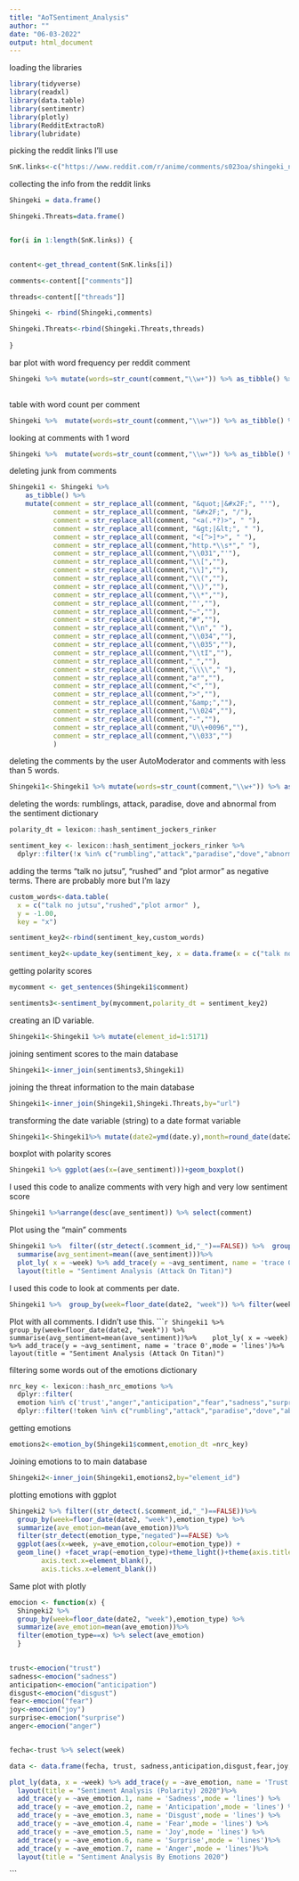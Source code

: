 ---
title: "AoTSentiment_Analysis"
author: ""
date: "06-03-2022"
output: html_document
---

loading the libraries
```{r}
library(tidyverse)
library(readxl)
library(data.table)
library(sentimentr)
library(plotly)
library(RedditExtractoR)
library(lubridate)

```

picking the reddit links I'll use
```{r}

SnK.links<-c("https://www.reddit.com/r/anime/comments/s023oa/shingeki_no_kyojin_the_final_season_part_2/","https://www.reddit.com/r/anime/comments/s5lab5/shingeki_no_kyojin_the_final_season_part_2/","https://www.reddit.com/r/anime/comments/sayg2x/shingeki_no_kyojin_the_final_season_part_2/","https://www.reddit.com/r/anime/comments/sgi8hb/shingeki_no_kyojin_the_final_season_part_2/","https://www.reddit.com/r/anime/comments/sm2k98/shingeki_no_kyojin_the_final_season_part_2/","https://www.reddit.com/r/anime/comments/sro7oz/shingeki_no_kyojin_the_final_season_part_2/","https://www.reddit.com/r/anime/comments/sx6p4j/shingeki_no_kyojin_the_final_season_part_2/","https://www.reddit.com/r/anime/comments/t2totg/shingeki_no_kyojin_the_final_season_part_2/","https://www.reddit.com/r/anime/comments/t83w71/shingeki_no_kyojin_the_final_season_part_2/","https://www.reddit.com/r/anime/comments/tdg2m4/shingeki_no_kyojin_the_final_season_part_2/","https://www.reddit.com/r/anime/comments/tiurmj/shingeki_no_kyojin_the_final_season_part_2/","https://www.reddit.com/r/anime/comments/tvjj0i/shingeki_no_kyojin_the_final_season_part_2/")


```

collecting the info from the reddit links
```{r}

Shingeki = data.frame()

Shingeki.Threats=data.frame()


for(i in 1:length(SnK.links)) { 
  

content<-get_thread_content(SnK.links[i])

comments<-content[["comments"]]

threads<-content[["threads"]]

Shingeki <- rbind(Shingeki,comments)

Shingeki.Threats<-rbind(Shingeki.Threats,threads)
  
}

```

bar plot with word frequency per reddit comment
```{r}
Shingeki %>% mutate(words=str_count(comment,"\\w+")) %>% as_tibble() %>%filter(words<=100) %>%  ggplot(aes(x=words))+geom_bar()+theme_light()
  
```

table with word count per comment
```{r}
Shingeki %>%  mutate(words=str_count(comment,"\\w+")) %>% as_tibble() %>% count(words,sort=TRUE)
```

looking at comments with 1 word
```{r}

Shingeki %>%  mutate(words=str_count(comment,"\\w+")) %>% as_tibble() %>% filter(words==1) %>%  count(comment,sort=TRUE)

```


 
deleting junk from comments
```{r}
Shingeki1 <- Shingeki %>%
    as_tibble() %>%
    mutate(comment = str_replace_all(comment, "&quot;|&#x2F;", "'"),    
           comment = str_replace_all(comment, "&#x2F;", "/"),           
           comment = str_replace_all(comment, "<a(.*?)>", " "),          
           comment = str_replace_all(comment, "&gt;|&lt;", " "),        
           comment = str_replace_all(comment, "<[^>]*>", " "),
           comment = str_replace_all(comment,"http.*\\s*"," "),
           comment = str_replace_all(comment,"\\031","'"),
           comment = str_replace_all(comment,"\\[",""),
           comment = str_replace_all(comment,"\\]",""),
           comment = str_replace_all(comment,"\\(",""),
           comment = str_replace_all(comment,"\\)",""),
           comment = str_replace_all(comment,"\\*",""),
           comment = str_replace_all(comment,'"',""),
           comment = str_replace_all(comment,"~",""),
           comment = str_replace_all(comment,"#",""),
           comment = str_replace_all(comment,"\\n"," "),
           comment = str_replace_all(comment,"\\034",""),
           comment = str_replace_all(comment,"\\035",""),
           comment = str_replace_all(comment,"\\tI",""),
           comment = str_replace_all(comment,"_",""),
           comment = str_replace_all(comment,"\\\\"," "),
           comment = str_replace_all(comment,"a°",""),
           comment = str_replace_all(comment,"<",""),
           comment = str_replace_all(comment,">",""),
           comment = str_replace_all(comment,"&amp;",""),
           comment = str_replace_all(comment,"\\024",""),
           comment = str_replace_all(comment,"-",""),
           comment = str_replace_all(comment,"U\\+0096",""),
           comment = str_replace_all(comment,"\\033","")
           )         
```

deleting the comments by the user AutoModerator and comments with less than 5 words.
```{r}

Shingeki1<-Shingeki1 %>% mutate(words=str_count(comment,"\\w+")) %>% as_tibble() %>%filter(words>5&author!="AutoModerator")


```

deleting the words: rumblings, attack, paradise, dove and abnormal from the sentiment dictionary
```{r}

polarity_dt = lexicon::hash_sentiment_jockers_rinker

sentiment_key <- lexicon::hash_sentiment_jockers_rinker %>% 
  dplyr::filter(!x %in% c("rumbling","attack","paradise","dove","abnormal"))
```

adding the terms "talk no jutsu", "rushed" and "plot armor" as negative terms. There are probably more but I'm lazy
```{r}
custom_words<-data.table(
  x = c("talk no jutsu","rushed","plot armor" ),
  y = -1.00,
  key = "x")

sentiment_key2<-rbind(sentiment_key,custom_words)

sentiment_key2<-update_key(sentiment_key, x = data.frame(x = c("talk no jutsu","rushed","plot armor" ), y = c(-1, -1,-1)))

```

getting polarity scores
```{r}
mycomment <- get_sentences(Shingeki1$comment)

sentiments3<-sentiment_by(mycomment,polarity_dt = sentiment_key2)
```

creating an ID variable.
```{r}
Shingeki1<-Shingeki1 %>% mutate(element_id=1:5171)
```

joining sentiment scores to the main database
```{r}
Shingeki1<-inner_join(sentiments3,Shingeki1)
```
joining the  threat information to the main database
```{r}
Shingeki1<-inner_join(Shingeki1,Shingeki.Threats,by="url")
```

transforming the date variable (string) to a date format variable
```{r}
Shingeki1<-Shingeki1%>% mutate(date2=ymd(date.y),month=round_date(date2, "month"))
```

boxplot with polarity scores
```{r}
Shingeki1 %>% ggplot(aes(x=(ave_sentiment)))+geom_boxplot()
```

I used this code to analize comments with very high and very low sentiment score

```{r}
Shingeki1 %>%arrange(desc(ave_sentiment)) %>% select(comment)
```

 Plot using the "main" comments
```{r}
Shingeki1 %>%  filter((str_detect(.$comment_id,"_")==FALSE)) %>%  group_by(week=floor_date(date2, "week")) %>% 
  summarise(avg_sentiment=mean((ave_sentiment)))%>% 
  plot_ly( x = ~week) %>% add_trace(y = ~avg_sentiment, name = 'trace 0',mode = 'lines')%>% 
  layout(title = "Sentiment Analysis (Attack On Titan)")
```

I used this code to look at comments per date.
```{r}
Shingeki1 %>%  group_by(week=floor_date(date2, "week")) %>% filter(week=="2022-03-14")%>% filter((str_detect(.$comment_id,"_")==FALSE)) %>% select(comment,ave_sentiment,author.x) %>% arrange(desc(ave_sentiment)) 
```


Plot with all comments. I didn't use this.
``````{r}
Shingeki1 %>% group_by(week=floor_date(date2, "week")) %>% 
  summarise(avg_sentiment=mean(ave_sentiment))%>% 
  plot_ly( x = ~week) %>% add_trace(y = ~avg_sentiment, name = 'trace 0',mode = 'lines')%>% 
  layout(title = "Sentiment Analysis (Attack On Titan)")
```



filtering some words out of the emotions dictionary
```{r}
nrc_key <- lexicon::hash_nrc_emotions %>% 
  dplyr::filter(
  emotion %in% c('trust',"anger","anticipation","fear","sadness","surprise","disgust","joy")) %>% 
  dplyr::filter(!token %in% c("rumbling","attack","paradise","dove","abnormal"))
```

getting emotions
```{r}
emotions2<-emotion_by(Shingeki1$comment,emotion_dt =nrc_key)

```

Joining emotions to to main database
```{r}

Shingeki2<-inner_join(Shingeki1,emotions2,by="element_id")

```

plotting emotions with ggplot
```{r}

Shingeki2 %>% filter((str_detect(.$comment_id,"_")==FALSE))%>%  
  group_by(week=floor_date(date2, "week"),emotion_type) %>% 
  summarize(ave_emotion=mean(ave_emotion))%>% 
  filter(str_detect(emotion_type,"negated")==FALSE) %>% 
  ggplot(aes(x=week, y=ave_emotion,colour=emotion_type)) +
  geom_line() +facet_wrap(~emotion_type)+theme_light()+theme(axis.title.x=element_blank(),
        axis.text.x=element_blank(),
        axis.ticks.x=element_blank())

```


Same plot with plotly
```{r}

emocion <- function(x) {
  Shingeki2 %>% 
  group_by(week=floor_date(date2, "week"),emotion_type) %>% 
  summarize(ave_emotion=mean(ave_emotion))%>% 
  filter(emotion_type==x) %>% select(ave_emotion)
  }
  

trust<-emocion("trust")
sadness<-emocion("sadness")
anticipation<-emocion("anticipation")
disgust<-emocion("disgust")
fear<-emocion("fear")
joy<-emocion("joy")
surprise<-emocion("surprise")
anger<-emocion("anger")


fecha<-trust %>% select(week)

data <- data.frame(fecha, trust, sadness,anticipation,disgust,fear,joy,surprise,anger)

plot_ly(data, x = ~week) %>% add_trace(y = ~ave_emotion, name = 'Trust',mode = 'lines')%>% 
  layout(title = "Sentiment Analysis (Polarity) 2020")%>% 
  add_trace(y = ~ave_emotion.1, name = 'Sadness',mode = 'lines') %>%  
  add_trace(y = ~ave_emotion.2, name = 'Anticipation',mode = 'lines') %>%  
  add_trace(y = ~ave_emotion.3, name = 'Disgust',mode = 'lines') %>%  
  add_trace(y = ~ave_emotion.4, name = 'Fear',mode = 'lines') %>%  
  add_trace(y = ~ave_emotion.5, name = 'Joy',mode = 'lines') %>%  
  add_trace(y = ~ave_emotion.6, name = 'Surprise',mode = 'lines')%>%  
  add_trace(y = ~ave_emotion.7, name = 'Anger',mode = 'lines')%>% 
  layout(title = "Sentiment Analysis By Emotions 2020")

```
```












